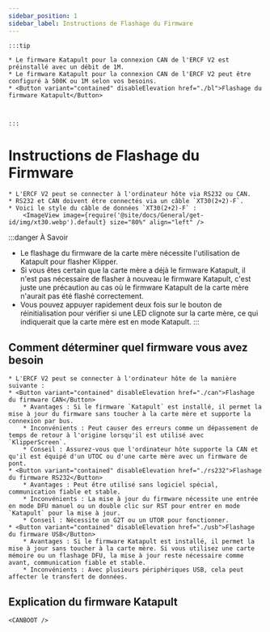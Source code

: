 ```yaml
---
sidebar_position: 1
sidebar_label: Instructions de Flashage du Firmware
---
```







    :::tip

    * Le firmware Katapult pour la connexion CAN de l'ERCF V2 est préinstallé avec un débit de 1M.
    * Le firmware Katapult pour la connexion CAN de l'ERCF V2 peut être configuré à 500K ou 1M selon vos besoins.
    * <Button variant="contained" disableElevation href="./bl">Flashage du firmware Katapult</Button>



    :::

# Instructions de Flashage du Firmware

    * L'ERCF V2 peut se connecter à l'ordinateur hôte via RS232 ou CAN.
    * RS232 et CAN doivent être connectés via un câble `XT30(2+2)-F`.
    * Voici le style du câble de données `XT30(2+2)-F` :
        <ImageView image={require('@site/docs/General/get-id/img/xt30.webp').default} size="80%" align="left" />

:::danger À Savoir
* Le flashage du firmware de la carte mère nécessite l'utilisation de Katapult pour flasher Klipper.
* Si vous êtes certain que la carte mère a déjà le firmware Katapult, il n'est pas nécessaire de flasher à nouveau le firmware Katapult, c'est juste une précaution au cas où le firmware Katapult de la carte mère n'aurait pas été flashé correctement.
* Vous pouvez appuyer rapidement deux fois sur le bouton de réinitialisation pour vérifier si une LED clignote sur la carte mère, ce qui indiquerait que la carte mère est en mode Katapult.
:::

## Comment déterminer quel firmware vous avez besoin

    * L'ERCF V2 peut se connecter à l'ordinateur hôte de la manière suivante :
    * <Button variant="contained" disableElevation href="./can">Flashage du firmware CAN</Button>
        * Avantages : Si le firmware `Katapult` est installé, il permet la mise à jour du firmware sans toucher à la carte mère et supporte la connexion par bus.
        * Inconvénients : Peut causer des erreurs comme un dépassement de temps de retour à l'origine lorsqu'il est utilisé avec `KlipperScreen`.
        * Conseil : Assurez-vous que l'ordinateur hôte supporte la CAN et qu'il est équipé d'un UTOC ou d'une carte mère avec un firmware de pont.
    * <Button variant="contained" disableElevation href="./rs232">Flashage du firmware RS232</Button>
        * Avantages : Peut être utilisé sans logiciel spécial, communication fiable et stable.
        * Inconvénients : La mise à jour du firmware nécessite une entrée en mode DFU manuel ou un double clic sur RST pour entrer en mode `Katapult` pour la mise à jour.
        * Conseil : Nécessite un G2T ou un UTOR pour fonctionner.
    * <Button variant="contained" disableElevation href="./usb">Flashage du firmware USB</Button>
        * Avantages : Si le firmware Katapult est installé, il permet la mise à jour sans toucher à la carte mère. Si vous utilisez une carte mémoire ou un flashage DFU, la mise à jour reste nécessaire comme avant, communication fiable et stable.
        * Inconvénients : Avec plusieurs périphériques USB, cela peut affecter le transfert de données.

## Explication du firmware Katapult

    <CANBOOT />